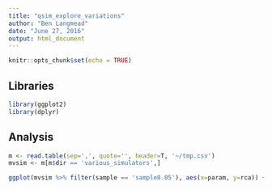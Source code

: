```yaml
---
title: "qsim_explore_variations"
author: "Ben Langmead"
date: "June 27, 2016"
output: html_document
---
```


```r
knitr::opts_chunk$set(echo = TRUE)
```

## Libraries

```r
library(ggplot2)
library(dplyr)
```

## Analysis

```r
m <- read.table(sep=',', quote='', header=T, '~/tmp.csv')
mvsim <- m[m$dir == 'various_simulators',]
```

```r
ggplot(mvsim %>% filter(sample == 'sample0.05'), aes(x=param, y=rca)) + geom_boxplot(aes(linetype=training, color=mapq, fill=target)) + scale_y_continuous(limits=c(-15, 15))
```
